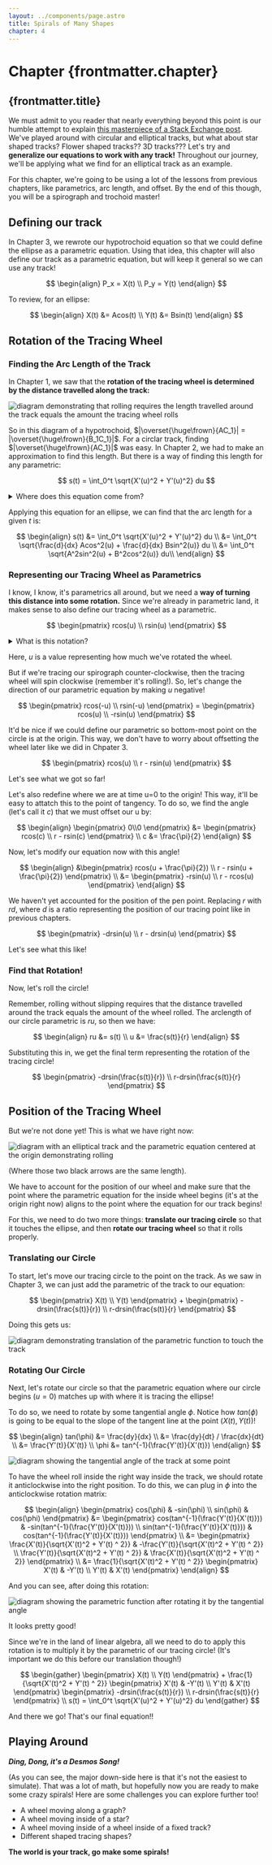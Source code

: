```yaml
---
layout: ../components/page.astro
title: Spirals of Many Shapes
chapter: 4
---
```



# Chapter {frontmatter.chapter}

## {frontmatter.title}

We must admit to you reader that nearly everything beyond this point is our humble attempt to explain [this masterpiece of a Stack Exchange post](https://math.stackexchange.com/a/32923). We've played around with circular and elliptical tracks, but what about star shaped tracks? Flower shaped tracks?? 3D tracks??? Let's try and **generalize our equations to work with any track!** Throughout our journey, we'll be applying what we find for an elliptical track as an example.

For this chapter, we're going to be using a lot of the lessons from previous chapters, like parametrics, arc length, and offset. By the end of this though, you will be a spirograph and trochoid master!

## Defining our track

In Chapter 3, we rewrote our hypotrochoid equation so that we could define the ellipse as a parametric equation. Using that idea, this chapter will also define our track as a parametric equation, but will keep it general so we can use any track!

$$
\begin{align}
P_x = X(t) \\
P_y = Y(t)
\end{align}
$$

To review, for an ellipse:

$$
\begin{align}
X(t) &= Acos(t) \\
Y(t) &= Bsin(t)
\end{align}
$$

## Rotation of the Tracing Wheel

### Finding the Arc Length of the Track

In Chapter 1, we saw that the **rotation of the tracing wheel is determined by the distance travelled along the track:**

<img
    src="/assets/inner4.jpg"
    alt="diagram demonstrating that rolling requires the length travelled around the track equals the amount the tracing wheel rolls"
/>

So in this diagram of a hypotrochoid, $|\overset{\huge\frown}{AC_1}| = |\overset{\huge\frown}{B_1C_1}|$. For a circlar track, finding $|\overset{\huge\frown}{AC_1}|$ was easy. In Chapter 2, we had to make an approximation to find this length. But there is a way of finding this length for any parametric:

$$
s(t) = \int_0^t \sqrt{X'(u)^2 + Y'(u)^2} du
$$

<details>
    <summary>Where does this equation come from?</summary>
    From calculus' greatest friend: approximation with refinement. We can approximate a parametric curve as a bunch of tiny
    little lines. Take a look [here](https://www.youtube.com/watch?v=PK7HZiFG_VI).
</details>

Applying this equation for an ellipse, we can find that the arc length for a given $t$ is:

$$
\begin{align}
s(t) &= \int_0^t \sqrt{X'(u)^2 + Y'(u)^2} du \\
    &= \int_0^t \sqrt{\frac{d}{dx} Acos^2(u) + \frac{d}{dx} Bsin^2(u)} du \\
    &= \int_0^t \sqrt{A^2sin^2(u) + B^2cos^2(u)} du\\
\end{align}
$$

### Representing our Tracing Wheel as Parametrics

I know, I know, it's parametrics all around, but we need a **way of turning this distance into some rotation.** Since we're already in parametric land, it makes sense to also define our tracing wheel as a parametric.

$$
\begin{pmatrix}
rcos(u) \\
rsin(u)
\end{pmatrix}
$$

<details>
    <summary>What is this notation?</summary>
    Dealing with rotations and other transformations can get complicated (and we'll be doing a lot of that in the next section).
    Since this only has one column, it's exactly the same $(rcos(u), rsin(u))$. But buckle up, we're heading to the land
    of linear algebra!
</details>

Here, $u$ is a value representing how much we've rotated the wheel.

But if we're tracing our spirograph counter-clockwise, then the tracing wheel will spin clockwise (remember it's rolling!). So, let's change the direction of our parametric equation by making $u$ negative!

$$
\begin{pmatrix}
rcos(-u) \\
rsin(-u)
\end{pmatrix} =
\begin{pmatrix}
rcos(u) \\
-rsin(u)
\end{pmatrix}
$$

It'd be nice if we could define our parametric so bottom-most point on the circle is at the origin. This way, we don't have to worry about offsetting the wheel later like we did in Chpater 3.

$$
\begin{pmatrix}
rcos(u) \\
r - rsin(u)
\end{pmatrix}
$$

Let's see what we got so far!

<Desmos link="https://www.desmos.com/calculator/mly3ied8wv" />

Let's also redefine where we are at time u=0 to the origin! This way, it'll be easy to attatch this to the point of tangency. To do so, we find the angle (let's call it $c$) that we must offset our u by:

$$
\begin{align}
\begin{pmatrix}
0\\0
\end{pmatrix}
&=
\begin{pmatrix}
rcos(c) \\
r - rsin(c)
\end{pmatrix} \\
c &= \frac{\pi}{2}
\end{align}
$$

Now, let's modify our equation now with this angle!

$$
\begin{align}
&\begin{pmatrix}
rcos(u + \frac{\pi}{2}) \\
r - rsin(u + \frac{\pi}{2})
\end{pmatrix} \\
&=
\begin{pmatrix}
-rsin(u) \\
r - rcos(u)
\end{pmatrix}
\end{align}
$$

We haven't yet accounted for the position of the pen point. Replacing $r$ with $rd$, where $d$ is a ratio representing the position of our tracing point like in previous chapters.

$$
\begin{pmatrix}
-drsin(u) \\
r - drsin(u)
\end{pmatrix}
$$

Let's see what this like!

<Desmos link="https://www.desmos.com/calculator/gladjiwp7a" />

### Find that Rotation!

Now, let's roll the circle!

Remember, rolling without slipping requires that the distance travelled around the track equals the amount of the wheel rolled. The arclength of our circle parametric is $ru$, so then we have:

$$
\begin{align}
ru &= s(t) \\
u &= \frac{s(t)}{r}
\end{align}
$$

Substituting this in, we get the final term representing the rotation of the tracing circle!

$$
\begin{pmatrix}
-drsin(\frac{s(t)}{r}) \\
r-drsin(\frac{s(t)}{r}
\end{pmatrix}
$$

## Position of the Tracing Wheel

But we're not done yet! This is what we have right now:

<img
    src="/assets/tracks1.jpg"
    alt="diagram with an elliptical track and the parametric equation centered at the origin demonstrating rolling"
/>

(Where those two black arrows are the same length).

We have to account for the position of our wheel and make sure that the point where the parametric equation for the inside wheel begins (it's at the origin right now) aligns to the point where the equation for our track begins!

For this, we need to do two more things: **translate our tracing circle** so that it touches the ellipse, and then **rotate our tracing wheel** so that it rolls properly.

### Translating our Circle

To start, let's move our tracing circle to the point on the track. As we saw in Chapter 3, we can just add the parametric of the track to our equation:

$$
\begin{pmatrix}
X(t) \\ Y(t)
\end{pmatrix}
+
\begin{pmatrix}
-drsin(\frac{s(t)}{r}) \\
r-drsin(\frac{s(t)}{r}
\end{pmatrix}
$$

Doing this gets us:

<img
    src="/assets/tracks2.jpg"
    alt="diagram demonstrating translation of the parametric function to touch the track"
/>

### Rotating Our Circle

Next, let's rotate our circle so that the parametric equation where our circle begins $(u=0)$ matches up with where it is tracing the ellipse!

To do so, we need to rotate by some tangential angle $\phi$. Notice how $tan(\phi)$ is going to be equal to the slope of the tangent line at the point $(X(t), Y(t))$!

$$
\begin{align}
tan(\phi) &= \frac{dy}{dx} \\
    &= \frac{dy}{dt} / \frac{dx}{dt} \\
    &= \frac{Y'(t)}{X'(t)} \\
\phi &= tan^{-1}(\frac{Y'(t)}{X'(t)})
\end{align}
$$

<img src="/assets/tracks3.jpg" alt="diagram showing the tangential angle of the track at some point" />

To have the wheel roll inside the right way inside the track, we should rotate it anticlockwise into the right position. To do this, we can plug in $\phi$ into the anticlockwise rotation matrix:

$$
\begin{align}
\begin{pmatrix}
cos(\phi) & -sin(\phi) \\
sin(\phi) & cos(\phi)
\end{pmatrix}
&=
\begin{pmatrix}
cos(tan^{-1}(\frac{Y'(t)}{X'(t)})) & -sin(tan^{-1}(\frac{Y'(t)}{X'(t)})) \\
sin(tan^{-1}(\frac{Y'(t)}{X'(t)})) & cos(tan^{-1}(\frac{Y'(t)}{X'(t)}))
\end{pmatrix} \\
&=
\begin{pmatrix}
\frac{X'(t)}{\sqrt{X'(t)^2 + Y'(t) ^ 2}} & -\frac{Y'(t)}{\sqrt{X'(t)^2 + Y'(t) ^ 2}} \\
\frac{Y'(t)}{\sqrt{X'(t)^2 + Y'(t) ^ 2}} & \frac{X'(t)}{\sqrt{X'(t)^2 + Y'(t) ^ 2}}
\end{pmatrix} \\
&=
\frac{1}{\sqrt{X'(t)^2 + Y'(t) ^ 2}}
\begin{pmatrix}
X'(t) & -Y'(t) \\
Y'(t) & X'(t)
\end{pmatrix}
\end{align}
$$

And you can see, after doing this rotation:

<img
    src="/assets/tracks4.jpg"
    alt="diagram showing the parametric function after rotating it by the tangential angle"
/>

It looks pretty good!

Since we're in the land of linear algebra, all we need to do to apply this rotation is to multiply it by the parametric of our tracing circle! (It's important we do this before our translation though!)

$$
\begin{gather}
\begin{pmatrix}
X(t) \\ Y(t)
\end{pmatrix}
+
\frac{1}{\sqrt{X'(t)^2 + Y'(t) ^ 2}}
\begin{pmatrix}
X'(t) & -Y'(t) \\
Y'(t) & X'(t)
\end{pmatrix}
\begin{pmatrix}
-drsin(\frac{s(t)}{r}) \\
r-drsin(\frac{s(t)}{r}
\end{pmatrix} \\
s(t) = \int_0^t \sqrt{X'(u)^2 + Y'(u)^2} du
\end{gather}
$$

And there we go! That's our final equation!!

## Playing Around

**_Ding, Dong, it's a Desmos Song!_**

<Desmos link="https://www.desmos.com/calculator/uwy9p9kz9p" />

(As you can see, the major down-side here is that it's not the easiest to simulate). That was a lot of math, but hopefully now you are ready to make some crazy spirals! Here are some challenges you can explore further too!

-   A wheel moving along a graph?
-   A wheel moving inside of a star?
-   A wheel moving inside of a wheel inside of a fixed track?
-   Different shaped tracing shapes?

**The world is your track, go make some spirals!**
